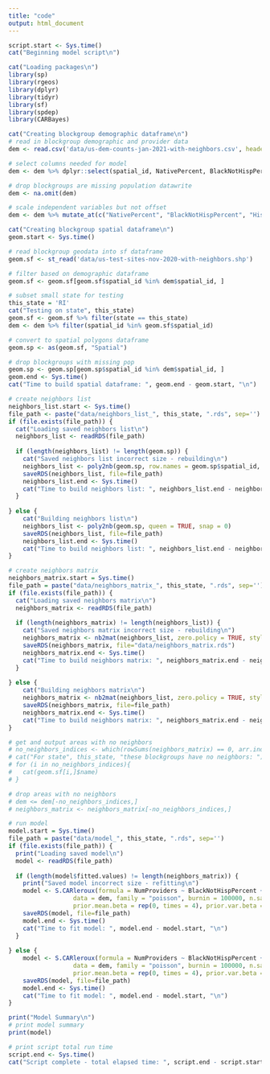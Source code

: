 ```yaml
---
title: "code"
output: html_document
---
```



```r
script.start <- Sys.time()
cat("Beginning model script\n")
```

```r
cat("Loading packages\n")
library(sp)
library(rgeos)
library(dplyr)
library(tidyr)
library(sf)
library(spdep)
library(CARBayes)
```

```r
cat("Creating blockgroup demographic dataframe\n")
# read in blockgroup demographic and provider data
dem <- read.csv('data/us-dem-counts-jan-2021-with-neighbors.csv', header=TRUE, colClasses=c("spatial_id"="character"))

# select columns needed for model
dem <- dem %>% dplyr::select(spatial_id, NativePercent, BlackNotHispPercent, HispanicPercent, Population, NumProviders)

# drop blockgroups are missing population datawrite
dem <- na.omit(dem)

# scale independent variables but not offset
dem <- dem %>% mutate_at(c("NativePercent", "BlackNotHispPercent", "HispanicPercent"), ~(scale(.) %>% as.vector))
```

```r
cat("Creating blockgroup spatial dataframe\n")
geom.start <- Sys.time()

# read blockgroup geodata into sf dataframe
geom.sf <- st_read('data/us-test-sites-nov-2020-with-neighbors.shp')

# filter based on demographic dataframe
geom.sf <- geom.sf[geom.sf$spatial_id %in% dem$spatial_id, ]

# subset small state for testing
this_state = 'RI'
cat("Testing on state", this_state)
geom.sf <- geom.sf %>% filter(state == this_state)
dem <- dem %>% filter(spatial_id %in% geom.sf$spatial_id)

# convert to spatial polygons dataframe
geom.sp <- as(geom.sf, "Spatial")

# drop blockgroups with missing pop
geom.sp <- geom.sp[geom.sp$spatial_id %in% dem$spatial_id, ]
geom.end <- Sys.time()
cat("Time to build spatial dataframe: ", geom.end - geom.start, "\n")
```

```r
# create neighbors list
neighbors_list.start <- Sys.time()
file_path <- paste("data/neighbors_list_", this_state, ".rds", sep='')
if (file.exists(file_path)) {
  cat("Loading saved neighbors list\n")
  neighbors_list <- readRDS(file_path)
  
  if (length(neighbors_list) != length(geom.sp)) {
    cat("Saved neighbors list incorrect size - rebuilding\n")
    neighbors_list <- poly2nb(geom.sp, row.names = geom.sp$spatial_id, queen = TRUE, snap = 0)
    saveRDS(neighbors_list, file=file_path)
    neighbors_list.end <- Sys.time()
    cat("Time to build neighbors list: ", neighbors_list.end - neighbors_list.start, "\n")
  }
  
} else {
    cat("Building neighbors list\n")
    neighbors_list <- poly2nb(geom.sp, queen = TRUE, snap = 0)
    saveRDS(neighbors_list, file=file_path)
    neighbors_list.end <- Sys.time()
    cat("Time to build neighbors list: ", neighbors_list.end - neighbors_list.start, "\n")
}
```

```r
# create neighbors matrix
neighbors_matrix.start = Sys.time()
file_path = paste("data/neighbors_matrix_", this_state, ".rds", sep='')
if (file.exists(file_path)) {
  cat("Loading saved neighbors matrix\n")
  neighbors_matrix <- readRDS(file_path)
  
  if (length(neighbors_matrix) != length(neighbors_list)) {
    cat("Saved neighbors matrix incorrect size - rebuilding\n")
    neighbors_matrix <- nb2mat(neighbors_list, zero.policy = TRUE, style = "B")
    saveRDS(neighbors_matrix, file="data/neighbors_matrix.rds")
    neighbors_matrix.end <- Sys.time()
    cat("Time to build neighbors matrix: ", neighbors_matrix.end - neighbors_matrix.start, "\n")
  }
  
} else {
    cat("Building neighbors matrix\n")
    neighbors_matrix <- nb2mat(neighbors_list, zero.policy = TRUE, style = "B")
    saveRDS(neighbors_matrix, file=file_path)
    neighbors_matrix.end <- Sys.time()
    cat("Time to build neighbors matrix: ", neighbors_matrix.end - neighbors_matrix.start, "\n")
}
```

```r
# get and output areas with no neighbors
# no_neighbors_indices <- which(rowSums(neighbors_matrix) == 0, arr.ind = TRUE)
# cat("For state", this_state, "these blockgroups have no neighbors: ")
# for (i in no_neighbors_indices){
#   cat(geom.sf[i,]$name)
# }

# drop areas with no neighbors
# dem <= dem[-no_neighbors_indices,]
# neighbors_matrix <- neighbors_matrix[-no_neighbors_indices,]

# run model
model.start = Sys.time()
file_path = paste("data/model_", this_state, ".rds", sep='')
if (file.exists(file_path)) {
  print("Loading saved model\n")
  model <- readRDS(file_path)
  
  if (length(model$fitted.values) != length(neighbors_matrix)) {
    print("Saved model incorrect size - refitting\n")
    model <- S.CARleroux(formula = NumProviders ~ BlackNotHispPercent + HispanicPercent + NativePercent + offset(log(Population + 1)), 
                  data = dem, family = "poisson", burnin = 100000, n.sample = 1100000, thin = 100, W = neighbors_matrix, 
                  prior.mean.beta = rep(0, times = 4), prior.var.beta = rep(100^2, times = 4), prior.tau2 = c(0.01, 0.01))
    saveRDS(model, file=file_path)
    model.end <- Sys.time()
    cat("Time to fit model: ", model.end - model.start, "\n")
  }
  
} else {
    model <- S.CARleroux(formula = NumProviders ~ BlackNotHispPercent + HispanicPercent + NativePercent + offset(log(Population + 1)), 
                  data = dem, family = "poisson", burnin = 100000, n.sample = 1100000, thin = 100, W = neighbors_matrix, 
                  prior.mean.beta = rep(0, times = 4), prior.var.beta = rep(100^2, times = 4), prior.tau2 = c(0.01, 0.01))
    saveRDS(model, file=file_path)
    model.end <- Sys.time()
    cat("Time to fit model: ", model.end - model.start, "\n")
}

print("Model Summary\n")
# print model summary
print(model)

# print script total run time
script.end <- Sys.time()
cat("Script complete - total elapsed time: ", script.end - script.start, "\n")
```